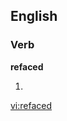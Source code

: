 
==English==

===Verb===
'''refaced'''

# {{past of|[[reface]]}}

{{anagrams:en/acdeefr}}
[[vi:refaced]]
